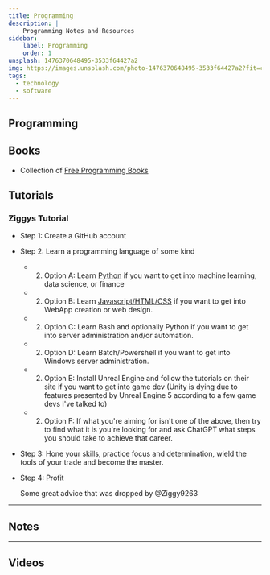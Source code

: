 ```yaml
---
title: Programming
description: |
    Programming Notes and Resources
sidebar:
    label: Programming
    order: 1
unsplash: 1476370648495-3533f64427a2
img: https://images.unsplash.com/photo-1476370648495-3533f64427a2?fit=crop&w=1400&h=700&q=75
tags:
  - technology
  - software
---
```


## Programming


## Books

- Collection of [Free Programming Books](https://ebookfoundation.github.io/free-programming-books/)


## Tutorials

### Ziggys Tutorial

- Step 1: Create a GitHub account 
- Step 2: Learn a programming language of some kind 
	- 2. Option A: Learn [Python](https://kbve.com/application/python/) if you want to get into machine learning, data science, or finance 
	- 2. Option B: Learn [Javascript/HTML/CSS](https://kbve.com/application/javascript/) if you want to get into WebApp creation or web design.
	- 2. Option C: Learn Bash and optionally Python if you want to get into server administration and/or automation.
	- 2. Option D: Learn Batch/Powershell if you want to get into Windows server administration.
	- 2. Option E: Install Unreal Engine and follow the tutorials on their site if you want to get into game dev (Unity is dying due to features presented by Unreal Engine 5 according to a few game devs I've talked to)
	- 2. Option F: If what you're aiming for isn't one of the above, then try to find what it is you're looking for and ask ChatGPT what steps you should take to achieve that career.
- Step 3: Hone your skills, practice focus and determination, wield the tools of your trade and become the master. 
- Step 4: Profit

	Some great advice that was dropped by @Ziggy9263

---

## Notes


---

## Videos